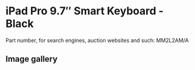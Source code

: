 
# iPad Pro 9.7″ Smart Keyboard - Black

Part number, for search engines, auction websites and such: MM2L2AM/A

## Image gallery

<div style={{ width: "768px" }}>
  <GalleryComponent
    images={[
      {
        original: "/everysource/MM2L2.png",
        thumbnail: "/everypreview/MM2L2.png",
      },
      {
        original: "/everysource/MM2L2_AV1.png",
        thumbnail: "/everypreview/MM2L2_AV1.png",
      },
      {
        original: "/everysource/MM2L2_AV2.png",
        thumbnail: "/everypreview/MM2L2_AV2.png",
      },
      {
        original: "/everysource/MM2L2_AV3.png",
        thumbnail: "/everypreview/MM2L2_AV3.png",
      }
    ]}
  />
</div>